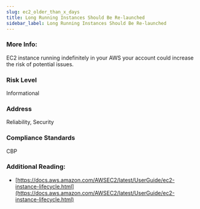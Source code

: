 ```yaml
---
slug: ec2_older_than_x_days
title: Long Running Instances Should Be Re-launched
sidebar_label: Long Running Instances Should Be Re-launched
---
```


### More Info:

EC2 instance running indefinitely in your AWS your account could increase the risk of potential issues.

### Risk Level

Informational

### Address

Reliability, Security

### Compliance Standards

CBP


### Additional Reading:

- [https://docs.aws.amazon.com/AWSEC2/latest/UserGuide/ec2-instance-lifecycle.html](https://docs.aws.amazon.com/AWSEC2/latest/UserGuide/ec2-instance-lifecycle.html) 

